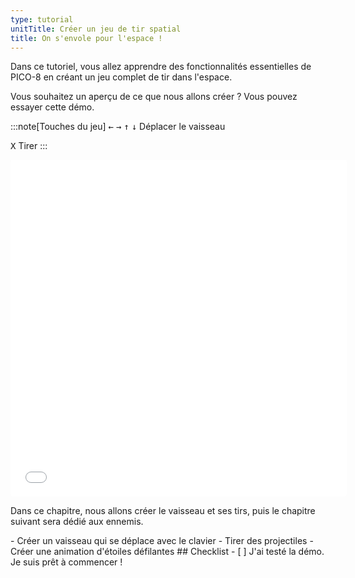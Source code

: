 ```yaml
---
type: tutorial
unitTitle: Créer un jeu de tir spatial
title: On s'envole pour l'espace !
---
```


<Lede> Dans ce tutoriel, vous allez apprendre des fonctionnalités essentielles de PICO-8 en créant un jeu complet de tir dans l'espace. </Lede>

Vous souhaitez un aperçu de ce que nous allons créer ? Vous pouvez essayer cette démo.

:::note[Touches du jeu]
<kbd>←</kbd> <kbd>→</kbd> <kbd>↑</kbd> <kbd>↓</kbd> Déplacer le vaisseau

<kbd>X</kbd> Tirer
:::

<iframe width="538" height="539" style="border:0;border-radius:4px;"
  src="/demos/shooter/index.html">
</iframe>

Dans ce chapitre, nous allons créer le vaisseau et ses tirs, puis le chapitre suivant sera dédié aux ennemis.

<PreCheck>
  - Créer un vaisseau qui se déplace avec le clavier
  - Tirer des projectiles
  - Créer une animation d'étoiles défilantes
</PreCheck>

<Box icon="check-list">
## Checklist

<Checklist>
- [ ] J'ai testé la démo. Je suis prêt à commencer !
</Checklist>
</Box>
